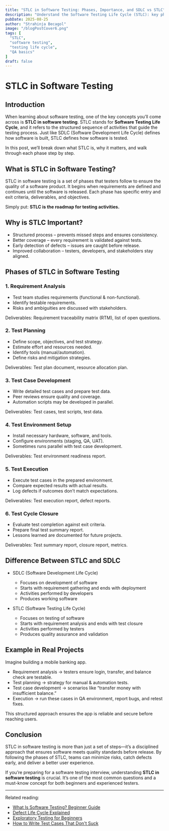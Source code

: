 ```yaml
---
title: "STLC in Software Testing: Phases, Importance, and SDLC vs STLC"
description: "Understand the Software Testing Life Cycle (STLC): key phases, why it matters, differences from SDLC, and a practical example."
pubDate: 2025-08-25
author: "Strahinja Becagol"
image: "/blogPostCover6.png"
tags: [
  "STLC",
  "software testing",
  "testing life cycle",
  "QA basics"
]
draft: false
---
```


# STLC in Software Testing

## Introduction

When learning about software testing, one of the key concepts you’ll come across is **STLC in software testing**. STLC stands for **Software Testing Life Cycle**, and it refers to the structured sequence of activities that guide the testing process. Just like SDLC (Software Development Life Cycle) defines how software is built, STLC defines how software is tested.

In this post, we’ll break down what STLC is, why it matters, and walk through each phase step by step.

## What is STLC in Software Testing?

STLC in software testing is a set of phases that testers follow to ensure the quality of a software product. It begins when requirements are defined and continues until the software is released. Each phase has specific entry and exit criteria, deliverables, and objectives.

Simply put: **STLC is the roadmap for testing activities.**

## Why is STLC Important?

- Structured process – prevents missed steps and ensures consistency.
- Better coverage – every requirement is validated against tests.
- Early detection of defects – issues are caught before release.
- Improved collaboration – testers, developers, and stakeholders stay aligned.

## Phases of STLC in Software Testing

### 1. Requirement Analysis

- Test team studies requirements (functional & non-functional).
- Identify testable requirements.
- Risks and ambiguities are discussed with stakeholders.

Deliverables: Requirement traceability matrix (RTM), list of open questions.

### 2. Test Planning

- Define scope, objectives, and test strategy.
- Estimate effort and resources needed.
- Identify tools (manual/automation).
- Define risks and mitigation strategies.

Deliverables: Test plan document, resource allocation plan.

### 3. Test Case Development

- Write detailed test cases and prepare test data.
- Peer reviews ensure quality and coverage.
- Automation scripts may be developed in parallel.

Deliverables: Test cases, test scripts, test data.

### 4. Test Environment Setup

- Install necessary hardware, software, and tools.
- Configure environments (staging, QA, UAT).
- Sometimes runs parallel with test case development.

Deliverables: Test environment readiness report.

### 5. Test Execution

- Execute test cases in the prepared environment.
- Compare expected results with actual results.
- Log defects if outcomes don’t match expectations.

Deliverables: Test execution report, defect reports.

### 6. Test Cycle Closure

- Evaluate test completion against exit criteria.
- Prepare final test summary report.
- Lessons learned are documented for future projects.

Deliverables: Test summary report, closure report, metrics.

## Difference Between STLC and SDLC

- SDLC (Software Development Life Cycle)
  - Focuses on development of software
  - Starts with requirement gathering and ends with deployment
  - Activities performed by developers
  - Produces working software

- STLC (Software Testing Life Cycle)
  - Focuses on testing of software
  - Starts with requirement analysis and ends with test closure
  - Activities performed by testers
  - Produces quality assurance and validation

## Example in Real Projects

Imagine building a mobile banking app.

- Requirement analysis → testers ensure login, transfer, and balance check are testable.
- Test planning → strategy for manual & automation tests.
- Test case development → scenarios like “transfer money with insufficient balance.”
- Execution → run these cases in QA environment, report bugs, and retest fixes.

This structured approach ensures the app is reliable and secure before reaching users.

## Conclusion

STLC in software testing is more than just a set of steps—it’s a disciplined approach that ensures software meets quality standards before release. By following the phases of STLC, teams can minimize risks, catch defects early, and deliver a better user experience.

If you’re preparing for a software testing interview, understanding **STLC in software testing** is crucial. It’s one of the most common questions and a must-know concept for both beginners and experienced testers.

---

Related reading:

- [What Is Software Testing? Beginner Guide](/blog/what-is-software-testing-beginner-guide)
- [Defect Life Cycle Explained](/blog/defect-life-cycle-explained)
- [Exploratory Testing for Beginners](/blog/exploratory-testing-for-beginners)
- [How to Write Test Cases That Don't Suck](/blog/how-to-write-test-cases-that-dont-suck)
